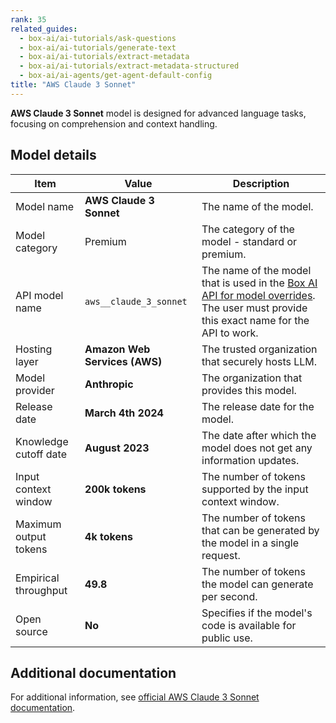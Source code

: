 ```yaml
---
rank: 35
related_guides:
  - box-ai/ai-tutorials/ask-questions
  - box-ai/ai-tutorials/generate-text
  - box-ai/ai-tutorials/extract-metadata
  - box-ai/ai-tutorials/extract-metadata-structured
  - box-ai/ai-agents/get-agent-default-config
title: "AWS Claude 3 Sonnet"
---
```

**AWS Claude 3 Sonnet** model is designed for advanced language tasks, focusing on comprehension and context handling.

## Model details

| Item  | Value | Description |
|-----------|----------|----------|
|Model name|**AWS Claude 3 Sonnet**| The name of the model. | 
| Model category | Premium | The category of the model - standard or premium. |
|API model name|`aws__claude_3_sonnet`| The name of the model that is used in the [Box AI API for model overrides][overrides]. The user must provide this exact name for the API to work. |
|Hosting layer|  **Amazon Web Services (AWS)** | The trusted organization that securely hosts LLM. |
|Model provider|**Anthropic**| The organization that provides this model. |
|Release date| **March 4th 2024** | The release date for the model.|
|Knowledge cutoff date| **August 2023**| The date after which the model does not get any information updates. |
|Input context window |**200k tokens**| The number of tokens supported by the input context window.| 
|Maximum output tokens | **4k tokens** |The number of tokens that can be generated by the model in a single request.| 
|Empirical throughput| **49.8** | The number of tokens the model can generate per second.|
|Open source | **No** | Specifies if the model's code is available for public use.|

## Additional documentation

For additional information, see [official AWS Claude 3 Sonnet documentation][aws-claude].

[aws-claude]: https://aws.amazon.com/bedrock/claude/
[overrides]: g://box-ai/ai-agents/ai-agent-overrides